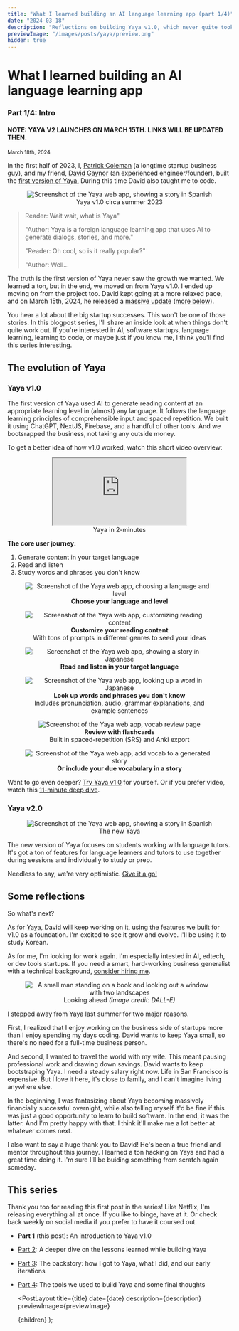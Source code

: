 ```yaml
---
title: "What I learned building an AI language learning app (part 1/4)"
date: "2024-03-18"
description: "Reflections on building Yaya v1.0, which never quite took off, with a friend in 2023 H1"
previewImage: "/images/posts/yaya/preview.png"
hidden: true
---
```



# What I learned building an AI language learning app

### Part 1/4: Intro

#### NOTE: YAYA V2 LAUNCHES ON MARCH 15TH. LINKS WILL BE UPDATED THEN.

<small>
  <time dateTime={date}>March 18th, 2024</time>
</small>

In the first half of 2023, I, [Patrick Coleman](/about) (a longtime startup business guy), and my friend, [David Gaynor](http://freedavid.co/) (an experienced engineer/founder), built the [first version of Yaya.](https://www.yaya.press) During this time David also taught me to code.

<figure align="center">
  <Image
    src="/images/posts/yaya/reader.png"
    className="mx-auto"
    alt="Screenshot of the Yaya web app, showing a story in Spanish"
    width={500}
    height={500}
  />
  <figcaption>Yaya v1.0 circa summer 2023</figcaption>
</figure>

> Reader: Wait wait, what is Yaya"
>
> "Author: Yaya is a foreign language learning app that uses AI to generate dialogs, stories, and more."
>
> "Reader: Oh cool, so is it really popular?"
>
> "Author: Well...

The truth is the first version of Yaya never saw the growth we wanted. We learned a ton, but in the end, we moved on from Yaya v1.0. I ended up moving on from the project too. David kept going at a more relaxed pace, and on March 15th, 2024, he released a [massive update](https://www.yaya.press) ([more below](#v2)).

You hear a lot about the big startup successes. This won't be one of those stories. In this blogpost series, I'll share an inside look at when things don't quite work out. If you're interested in AI, software startups, language learning, learning to code, or maybe just if you know me, I think you'll find this series interesting.

## The evolution of Yaya

### Yaya v1.0

The first version of Yaya used AI to generate reading content at an appropriate learning level in (almost) any language. It follows the language learning principles of comprehensible input and spaced repetition. We built it using ChatGPT, NextJS, Firebase, and a handful of other tools. And we bootsrapped the business, not taking any outside money.

To get a better idea of how v1.0 worked, watch this short video overview:

<figure align="center">
  <iframe
    width={560}
    height={315}
    className="mx-auto border-none md:w-0 w-full"
    src="https://www.youtube-nocookie.com/embed/hr61Y_F6oAU?si=CjcigNGRM4q8VNty"
    title="YouTube video player: Yaya preview"
    allow="accelerometer; autoplay; clipboard-write; encrypted-media; gyroscope; picture-in-picture; web-share"
    allowFullScreen
  ></iframe>
  <figcaption>Yaya in 2-minutes</figcaption>
</figure>

**The core user journey:**

1. Generate content in your target language
1. Read and listen
1. Study words and phrases you don't know

<figure align="center">
  <Image
    src="/images/posts/yaya/choose.png"
    className="mx-auto"
    alt="Screenshot of the Yaya web app, choosing a language and level"
    width={500}
    height={500}
  />
  <figcaption>
    <strong>Choose your language and level</strong>
  </figcaption>
</figure>

<figure align="center">
  <Image
    src="/images/posts/yaya/customize.png"
    className="mx-auto"
    alt="Screenshot of the Yaya web app, customizing reading content"
    width={500}
    height={500}
  />
  <figcaption>
    <strong>Customize your reading content</strong>
    <br />
    With tons of prompts in different genres to seed your ideas
  </figcaption>
</figure>

<figure align="center">
  <Image
    src="/images/posts/yaya/read.png"
    className="mx-auto"
    alt="Screenshot of the Yaya web app, showing a story in Japanese"
    width={500}
    height={500}
  />
  <figcaption>
    <strong>Read and listen in your target language</strong>
  </figcaption>
</figure>

<figure align="center">
  <Image
    src="/images/posts/yaya/lookup.png"
    className="mx-auto"
    alt="Screenshot of the Yaya web app, looking up a word in Japanese"
    width={500}
    height={500}
  />
  <figcaption>
    <strong>Look up words and phrases you don't know</strong>
    <br />
    Includes pronunciation, audio, grammar explanations, and example sentences
  </figcaption>
</figure>

<figure align="center">
  <Image
    src="/images/posts/yaya/study.png"
    className="mx-auto"
    alt="Screenshot of the Yaya web app, vocab review page"
    width={500}
    height={500}
  />
  <figcaption>
    <strong>Review with flashcards</strong>
    <br />
    Built in spaced-repetition (SRS) and Anki export
  </figcaption>
</figure>

<figure align="center">
  <Image
    src="/images/posts/yaya/srs.png"
    className="mx-auto"
    alt="Screenshot of the Yaya web app, add vocab to a generated story"
    width={500}
    height={500}
  />
  <figcaption>
    <strong>Or include your due vocabulary in a story</strong>
  </figcaption>
</figure>

Want to go even deeper? [Try Yaya v1.0](https://www.yaya.press/) for yourself. Or if you prefer video, watch this [11-minute deep dive](https://www.youtube-nocookie.com/embed/rWw079aEzw8?si=XxL9aA6GuOsbQYs1).

<a id="v2"></a>

### Yaya v2.0

<figure align="center">
  <Image
    src="/images/posts/yaya/v2.png"
    className="mx-auto"
    alt="Screenshot of the Yaya web app, showing a story in Spanish"
    width={500}
    height={500}
  />
  <figcaption>The new Yaya</figcaption>
</figure>

The new version of Yaya focuses on students working with language tutors. It's got a ton of features for language learners and tutors to use together during sessions and individually to study or prep.

Needless to say, we're very optimistic. [Give it a go!](https://www.yaya.press/)

## Some reflections

So what's next?

As for [Yaya](https://yaya.press/), David will keep working on it, using the features we built for v1.0 as a foundation. I'm excited to see it grow and evolve. I'll be using it to study Korean.

As for me, I'm looking for work again. I'm especially intested in AI, edtech, or dev tools startups. If you need a smart, hard-working business generalist with a technical background, [consider hiring me](/hireme).

<figure align="center">
  <Image
    src="/images/posts/yaya/next.webp"
    className="mx-auto"
    alt="A small man standing on a book and looking out a window with two landscapes"
    width={500}
    height={500}
  />
  <figcaption>
    Looking ahead <em>(image credit: DALL-E)</em>
  </figcaption>
</figure>

I stepped away from Yaya last summer for two major reasons.

First, I realized that I enjoy working on the business side of startups more than I enjoy spending my days coding. David wants to keep Yaya small, so there's no need for a full-time business person.

And second, I wanted to travel the world with my wife. This meant pausing professional work and drawing down savings. David wants to keep bootstraping Yaya. I need a steady salary right now. Life in San Francisco is expensive. But I love it here, it's close to family, and I can't imagine living anywhere else.

In the beginning, I was fantasizing about Yaya becoming massively financially successful overnight, while also telling myself it'd be fine if this was just a good opportunity to learn to build software. In the end, it was the latter. And I'm pretty happy with that. I think it'll make me a lot better at whatever comes next.

I also want to say a huge thank you to David! He's been a true friend and mentor throughout this journey. I learned a ton hacking on Yaya and had a great time doing it. I'm sure I'll be buiding something from scratch again someday.

## This series

Thank you too for reading this first post in the series! Like Netflix, I'm releasing everything all at once. If you like to binge, have at it. Or check back weekly on social media if you prefer to have it coursed out.

- **Part 1** (this post): An introduction to Yaya v1.0
- [Part 2](/posts/yaya2): A deeper dive on the lessons learned while building Yaya
- [Part 3](/posts/yaya3): The backstory: how I got to Yaya, what I did, and our early iterations
- [Part 4](/posts/yaya4): The tools we used to build Yaya and some final thoughts

  <PostLayout
    title={title}
    date={date}
    description={description}
    previewImage={previewImage}
  >
    {children}
  </PostLayout>
);
